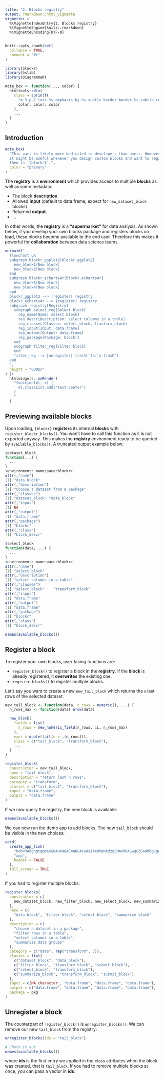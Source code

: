 ```yaml
---
title: "2. Blocks registry"
output: rmarkdown::html_vignette
vignette: >
  %\VignetteIndexEntry{2. Blocks registry}
  %\VignetteEngine{knitr::rmarkdown}
  %\VignetteEncoding{UTF-8}
---
```


```r
knitr::opts_chunk$set(
  collapse = TRUE,
  comment = "#>"
)
```

```r
library(blockr)
library(bslib)
library(DiagrammeR)

note_box <- function(..., color) {
  htmltools::div(
    class = sprintf(
      "m-3 p-2 text-%s-emphasis bg-%s-subtle border border-%s-subtle rounded-3",
      color, color, color
    ),
    ...
  )
}
```

## Introduction

```r
note_box(
  "This part is likely more dedicated to developers than users. However,
  it might be useful whenever you design custom blocks and want to register
  them in `{blockr}`.",
  color = "primary"
)
```

The __registry__ is a __environment__ which provides access to multiple __blocks__ as well as some
metadata:

- The block __description__.
- Allowed __input__ (default to data.frame, expect for `new_dataset_block` blocks)
- Returned __output__.
- ...

In other words, the __registry__ is a __"supermarket"__ for data analysis. As shown below, if you develop your own blocks package and registers blocks on load, these blocks become available to the end user. Therefore this makes it powerful for __collaboration__ between data science teams.

```r

mermaid("
  flowchart LR
  subgraph blockr_ggplot2[blockr.ggplot2]
    new_block1[New block]
    new_block2[New block]
  end
  subgraph blockr_echarts4r[blockr.echarts4r]
    new_block3[New block]
    new_block4[New block]
  end
  blockr_ggplot2 --> |register| registry
  blockr_echarts4r --> |register| registry
  subgraph registry[Registry]
    subgraph select_reg[Select block]
      reg_name[Name: select block]
      reg_descr[Description: select columns in a table]
      reg_classes[Classes: select_block, tranform_block]
      reg_input[Input: data.frame]
      reg_output[Output: data.frame]
      reg_package[Package: blockr]
    end
    subgraph filter_reg[Filter block]
    end
    filter_reg --x |unregister| trash['fa:fa-trash']
  end
  ",
  height = "600px"
) |>
  htmlwidgets::onRender(
    "function(el, x) {
      el.classList.add('text-center')
    }
    "
  )
```

## Previewing available blocks

Upon loading, `{blockr}` __registers__ its internal __blocks__ with `register_blockr_blocks()`.
You won't have to call this function as it is not exported anyway. This makes the __registry__ environment
ready to be queried by `available_blocks()`. A truncated output example below:

```r
$dataset_block
function(...) {
  ...
}
<environment: namespace:blockr>
attr(,"name")
[1] "data block"
attr(,"description")
[1] "Choose a dataset from a package"
attr(,"classes")
[1] "dataset_block" "data_block"   
attr(,"input")
[1] NA
attr(,"output")
[1] "data.frame"
attr(,"package")
[1] "blockr"
attr(,"class")
[1] "block_descr"

$select_block
function(data, ...) {
  ...
}
<environment: namespace:blockr>
attr(,"name")
[1] "select block"
attr(,"description")
[1] "select columns in a table"
attr(,"classes")
[1] "select_block"    "transform_block"
attr(,"input")
[1] "data.frame"
attr(,"output")
[1] "data.frame"
attr(,"package")
[1] "blockr"
attr(,"class")
[1] "block_descr"
```

```r
names(available_blocks())
```

## Register a block
To register your own blocks, user facing functions are:

- `register_block()` to register a block in the __registry__. If the __block__ is already registered,
it __overwrites__ the existing one.
- `register_blocks()` to register multiple blocks.

Let's say you want to create a new `new_tail_block` which returns the `n` last rows of the
selected dataset:

```r
new_tail_block <- function(data, n_rows = numeric(), ...) {
  n_rows_max <- function(data) nrow(data)

  new_block(
    fields = list(
      n_rows = new_numeric_field(n_rows, 1L, n_rows_max)
    ),
    expr = quote(tail(n = .(n_rows))),
    class = c("tail_block", "transform_block"),
    ...
  )
}

register_block(
  constructor = new_tail_block,
  name = "tail block",
  description = "return last n rows",
  category = "transform",
  classes = c("tail_block", "transform_block"),
  input = "data.frame",
  output = "data.frame"
)
```

If we now query the registry, the new block is available:

```r
names(available_blocks())
```

We can now run the demo app to add blocks. The new `tail_block` should be
visible in the new choices:

```r
card(
  create_app_link(
    "NobwRAdghgtgpmAXGKAHVA6ASmANGAYwHsIAXOMpMAdzgCMAnRRASwgGdSoAbbgCgA6YOtyIEA1gyG4ABAzioi7GQF4ZBQWAAWpUqnaIA9IZFjJAWiIMA5hmstSWgK50MLIodqNz8xe2kyQjp6Bsa+RBgM5tRQ7DAYVtZCAJTJAhDcLIxQDACefKYSDGkQ6RBw1AD6XCzclYXiMgA85jIAZk4QBKTuEHwAJlBcshCVDETUymoQTvAMLBrJshgryTIg6ekyMqPjk5UwUAAeza0dXT0kA0NQaxB711wl21s7FfWiEoIQ29ttLHBuP0pjJMpxvr9frsJiDylUZnMFpV-oD+nxoZNZABGAAyIzGMIOx2evyWr22cCOqAYqhkAEcnERyHwavwfmoMOiCZNUmSfr8CNxYiCNEJWR8zAExQwoBw2lYYBKJClcOSZCsMK8SgBfTb3OD2ThwBhK8QQ9QkTgMJzdKy0uHVKC1U2q-nQeC0sVO7gyBrSV79ODsAjzVCXdmBMDyUhOBg-IWcHZyGH+-mC4VB2misDiv14SOkGVyhWmlWvNioJykT1gQZcDBtGXwVPbIhVyvVtRCOtQBtNuBCdIldKcKASU5vKqjr4OnvsOCkU0lecMABucEq07NW+SYG1AF0gA", # nolint
    "app",
    header = FALSE
  ),
  full_screen = TRUE
)
```

If you had to register multiple blocks:

```r
register_blocks(
  constructor = c(
    new_dataset_block, new_filter_block, new_select_block, new_summarize_block
  ),
  name = c(
    "data block", "filter block", "select block", "summarize block"
  ),
  description = c(
    "choose a dataset in a package",
    "filter rows in a table",
    "select columns in a table",
    "summarize data groups"
  ),
  category = c("data", rep("transform", 3)),
  classes = list(
    c("dataset_block", "data_block"),
    c("filter_block", "transform_block", "submit_block"),
    c("select_block", "transform_block"),
    c("summarize_block", "transform_block", "submit_block")
  ),
  input = c(NA_character_, "data.frame", "data.frame", "data.frame"),
  output = c("data.frame", "data.frame", "data.frame", "data.frame"),
  package = pkg
)
```

## Unregister a block

The counterpart of `register_block()` is `unregister_blocks()`. We can remove
our new `tail_block` from the registry:

```r
unregister_blocks(ids = "tail_block")

# Check it out
names(available_blocks())
```

where __ids__ is the first entry we applied in the class attributes when the block
was created, that is `tail_block`. If you had to remove multiple blocks at once,
you can pass a vector in __ids__.
